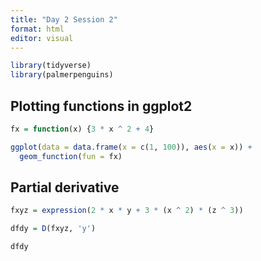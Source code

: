 ```yaml
---
title: "Day 2 Session 2"
format: html
editor: visual
---
```


```r
library(tidyverse)
library(palmerpenguins)
```

## Plotting functions in ggplot2 

```r
fx = function(x) {3 * x ^ 2 + 4}

ggplot(data = data.frame(x = c(1, 100)), aes(x = x)) +
  geom_function(fun = fx)
```

## Partial derivative 

```r
fxyz = expression(2 * x * y + 3 * (x ^ 2) * (z ^ 3))

dfdy = D(fxyz, 'y')

dfdy
```
